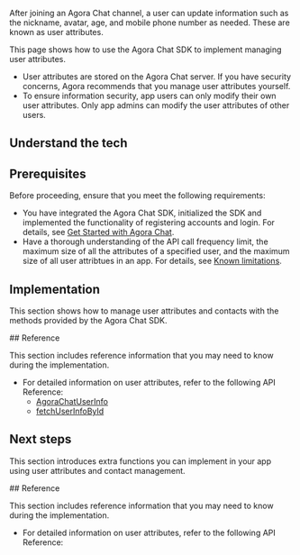 
After joining an Agora Chat channel, a user can update information such as the nickname, avatar, age, and mobile phone number as needed. These are known as user attributes.

This page shows how to use the Agora Chat SDK to implement managing user attributes.

<div class="alert note"><ul><li>User attributes are stored on the Agora Chat server. If you have security concerns, Agora recommends that you manage user attributes yourself.</li><li>To ensure information security, app users can only modify their own user attributes. Only app admins can modify the user attributes of other users.</li></ul></div>

## Understand the tech

<Understand />

## Prerequisites

Before proceeding, ensure that you meet the following requirements:

- You have integrated the Agora Chat SDK, initialized the SDK and implemented the functionality of registering accounts and login. For details, see [Get Started with Agora Chat](./agora_chat_get_started_unity?platform=Unity).
- Have a thorough understanding of the API call frequency limit, the maximum size of all the attributes of a specified user, and the maximum size of all user attribtues in an app. For details, see [Known limitations](./agora_chat_limitation?platform=Unity).

## Implementation

This section shows how to manage user attributes and contacts with the methods provided by the Agora Chat SDK.

<ProjectImplement />

<PlatformWrapper platform="web">
## Reference

This section includes reference information that you may need to know during the implementation.

- For detailed information on user attributes, refer to the following API Reference:
  - [AgoraChatUserInfo](./API%20Reference/im_oc/interface_agora_chat_user_info.html)
  - [fetchUserInfoById](./API%20Reference/im_ts/modules/Contact.html)
</PlatformWrapper>

## Next steps

This section introduces extra functions you can implement in your app using user attributes and contact management.

<NextStep />

<PlatformWrapper notAllowed="flutter">
<PlatformWrapper notAllowed="react-native">
## Reference

This section includes reference information that you may need to know during the implementation.

- For detailed information on user attributes, refer to the following API Reference:
<Reference />

</PlatformWrapper>
</PlatformWrapper>
